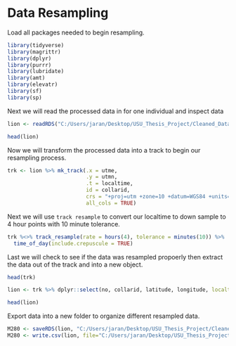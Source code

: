 #  Data Resampling

Load all packages needed to begin resampling.

```r

library(tidyverse)
library(magrittr)
library(dplyr)
library(purrr)
library(lubridate)
library(amt)
library(elevatr)
library(sf)
library(sp)

```

Next we will read the processed data in for one individual and inspect data

```r

lion <- readRDS("C:/Users/jaran/Desktop/USU_Thesis_Project/Cleaned_Data/ProcessedData/California/Dop6/M280.rds")

head(lion)

```

Now we will transform the processed data into a track to begin our resampling process. 


```r

trk <- lion %>% mk_track(.x = utme, 
                         .y = utmn, 
                         .t = localtime, 
                         id = collarid,
                         crs = "+proj=utm +zone=10 +datum=WGS84 +units=m +no_defs",
                         all_cols = TRUE)


```


Next we will use `track resample` to convert our localtime to down sample to 4 hour points with 10 minute tolerance. 

```r

trk %<>% track_resample(rate = hours(4), tolerance = minutes(10)) %>% 
  time_of_day(include.crepuscule = TRUE)

```

Last we will check to see if the data was resampled propoerly then extract the data out of the track and into a new object.


```r

head(trk)

lion <- trk %>% dplyr::select(no, collarid, latitude, longitude, localtime = t_, utme = x_, utmn = y_, dop, fixtype)

head(lion)

```

Export data into a new folder to organize different resampled data. 

```r

M280 <- saveRDS(lion, "C:/Users/jaran/Desktop/USU_Thesis_Project/Cleaned_Data/ProcessedData/ResampledData/California/4hrs/M280.rds")
M280 <- write.csv(lion, file="C:/Users/jaran/Desktop/USU_Thesis_Project/Cleaned_Data/ProcessedData/ResampledData/California/4hrs/M280.csv", row.names = FALSE)


```


